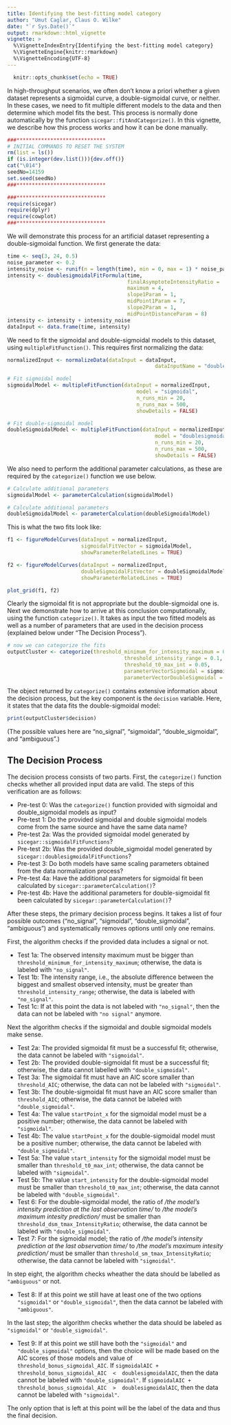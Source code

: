 ```yaml
---
title: Identifying the best-fitting model category 
author: "Umut Caglar, Claus O. Wilke"
date: "`r Sys.Date()`"
output: rmarkdown::html_vignette
vignette: >
  %\VignetteIndexEntry{Identifying the best-fitting model category}
  %\VignetteEngine{knitr::rmarkdown}
  %\VignetteEncoding{UTF-8}
---
```

  
```r
  knitr::opts_chunk$set(echo = TRUE)
```

In high-throughput scenarios, we often don't know a priori whether a given dataset represents a sigmoidal curve, a double-sigmoidal curve, or neither. In these cases, we need to fit multiple different models to the data and then determine which model fits the best. This process is normally done automatically by the function `sicegar::fitAndCategorize()`. In this vignette, we describe how this process works and how it can be done manually.

```r

###*****************************
# INITIAL COMMANDS TO RESET THE SYSTEM
rm(list = ls())
if (is.integer(dev.list())){dev.off()}
cat("\014")
seedNo=14159
set.seed(seedNo)
###*****************************

###*****************************
require(sicegar)
require(dplyr)
require(cowplot)
###*****************************
```

We will demonstrate this process for an artificial dataset representing a double-sigmoidal function. We first generate the data:

```r
time <- seq(3, 24, 0.5)
noise_parameter <- 0.2
intensity_noise <- runif(n = length(time), min = 0, max = 1) * noise_parameter
intensity <- doublesigmoidalFitFormula(time,
                                       finalAsymptoteIntensityRatio = .3,
                                       maximum = 4,
                                       slope1Param = 1,
                                       midPoint1Param = 7,
                                       slope2Param = 1,
                                       midPointDistanceParam = 8)
intensity <- intensity + intensity_noise
dataInput <- data.frame(time, intensity)
```

We need to fit the sigmoidal and double-sigmoidal models to this dataset, using `multipleFitFunction()`. This requires first normalizing the data:
```r
normalizedInput <- normalizeData(dataInput = dataInput, 
                                                dataInputName = "doubleSigmoidalSample")

# Fit sigmoidal model
sigmoidalModel <- multipleFitFunction(dataInput = normalizedInput,
                                          model = "sigmoidal",
                                          n_runs_min = 20,
                                          n_runs_max = 500,
                                          showDetails = FALSE)

# Fit double-sigmoidal model
doubleSigmoidalModel <- multipleFitFunction(dataInput = normalizedInput,
                                                model = "doublesigmoidal",
                                                n_runs_min = 20,
                                                n_runs_max = 500,
                                                showDetails = FALSE)
```

We also need to perform the additional parameter calculations, as these are required by the `categorize()` function we use below.

```r
# Calculate additional parameters
sigmoidalModel <- parameterCalculation(sigmoidalModel)

# Calculate additional parameters
doubleSigmoidalModel <- parameterCalculation(doubleSigmoidalModel)
```

This is what the two fits look like:
```r
f1 <- figureModelCurves(dataInput = normalizedInput,
                        sigmoidalFitVector = sigmoidalModel,
                        showParameterRelatedLines = TRUE)

f2 <- figureModelCurves(dataInput = normalizedInput,
                        doubleSigmoidalFitVector = doubleSigmoidalModel,
                        showParameterRelatedLines = TRUE)

plot_grid(f1, f2)
```

Clearly the sigmoidal fit is not appropriate but the double-sigmoidal one is. Next we demonstrate how to arrive at this conclusion computationally, using the function `categorize()`. It takes as input the two fitted models as well as a number of parameters that are used in the decision process (explained below under "The Decision Process").


```r
# now we can categorize the fits
outputCluster <- categorize(threshold_minimum_for_intensity_maximum = 0.3,
                                      threshold_intensity_range = 0.1,
                                      threshold_t0_max_int = 0.05,
                                      parameterVectorSigmoidal = sigmoidalModel,
                                      parameterVectorDoubleSigmoidal = doubleSigmoidalModel)
```

The object returned by `categorize()` contains extensive information about the decision process, but the key component is the `decision` variable. Here, it states that the data fits the double-sigmoidal model:
```r
print(outputCluster$decision)
```
(The possible values here are "no_signal", "sigmoidal", "double_sigmoidal", and "ambiguous".)

## The Decision Process

The decision process consists of two parts. First, the `categorize()` function checks whether all provided input data are valid. The steps of this verification are as follows:

* Pre-test 0: Was the `categorize()` function provided with sigmoidal and double_sigmoidal models as input?
* Pre-test 1: Do the provided sigmoidal and double sigmoidal models come from the same source and have the same data name?
* Pre-test 2a: Was the provided sigmoidal model generated by `sicegar::sigmoidalFitFunctions`?
* Pre-test 2b: Was the provided double_sigmoidal model generated by `sicegar::doublesigmoidalFitFunctions`?
* Pre-test 3: Do both models have same scaling parameters obtained from the data normalization process?
* Pre-test 4a: Have the additional parameters for sigmoidal fit been calculated by `sicegar::parameterCalculation()`?
* Pre-test 4b: Have the additional parameters for double-sigmoidal fit been calculated by `sicegar::parameterCalculation()`?

After these steps, the primary decision process begins. It takes a list of four possible outcomes ("no_signal", "sigmoidal", "double_sigmoidal", "ambiguous") and systematically removes options until only one remains.

First, the algorithm checks if the provided data includes a signal or not.

* Test 1a: The observed intensity maximum must be bigger than `threshold_minimum_for_intensity_maximum`; otherwise, the data is labeled with `"no_signal"`.
* Test 1b: The intensity range, i.e., the absolute difference between the biggest and smallest observed intensity, must be greater than `threshold_intensity_range`; otherwise, the data is labeled with `"no_signal"`.
* Test 1c: If at this point the data is not labeled with `"no_signal"`, then the data can not be labeled with `"no signal"` anymore.

Next the algorithm checks if the sigmoidal and double sigmoidal models make sense.

* Test 2a: The provided sigmoidal fit must be a successful fit; otherwise, the data cannot be labeled with `"sigmoidal"`.
* Test 2b: The provided double-sigmoidal fit must be a successful fit; otherwise, the data cannot labelled with `"double_sigmoidal"`.
* Test 3a: The sigmoidal fit must have an AIC score smaller than `threshold_AIC`; otherwise, the data can not be labeled with `"sigmoidal"`.
* Test 3b: The double-sigmoidal fit must have an AIC score smaller than `threshold_AIC`; otherwise, the data cannot be labeled with `"double_sigmoidal"`.
* Test 4a: The value `startPoint_x` for the sigmoidal model must be a positive number; otherwise, the data cannot be labeled with `"sigmoidal"`.
* Test 4b: The value `startPoint_x` for the double-sigmoidal model must be a positive number; otherwise, the data cannot be labeled with `"double_sigmoidal"`.
* Test 5a: The value `start_intensity` for the sigmoidal model must be smaller than `threshold_t0_max_int`; otherwise, the data cannot be labeled with `"sigmoidal"`.
* Test 5b: The value `start_intensity` for the double-sigmoidal model must be smaller than `threshold_t0_max_int`; otherwise, the data cannot be labeled with `"double_sigmoidal"`.
* Test 6: For the double-sigmoidal model, the ratio of _/the model's intensity prediction at the last observation time/_ to _/the model's maximum intesity prediction/_ must be smaller than `threshold_dsm_tmax_IntensityRatio`; otherwise, the data cannot be labeled with `"double_sigmoidal"`.
* Test 7: For the sigmoidal model; the ratio of _/the model's intensity prediction at the last observation time/_ to _/the model's maximum intesity prediction/_ must be smaller than `threshold_sm_tmax_IntensityRatio`; otherwise, the data cannot be labeled with `"sigmoidal"`.

In step eight, the algorithm checks wheather the data should be labelled as `"ambiguous"` or not.

* Test 8: If at this point we still have at least one of the two options `"sigmoidal"` or `"double_sigmoidal"`, then the data cannot be labeled with `"ambiguous"`.

In the last step; the algorithm checks whether the data should be labeled as `"sigmoidal"` or `"double_sigmoidal"`.

* Test 9: If at this point we still have both the `"sigmoidal"` and `"double_sigmoidal"` options, then the choice will be made based on the AIC scores of those models and value of `threshold_bonus_sigmoidal_AIC`. If `sigmoidalAIC + threshold_bonus_sigmoidal_AIC  <  doublesigmoidalAIC`, then the data cannot be labeled with `"double_sigmoidal"`. If `sigmoidalAIC + threshold_bonus_sigmoidal_AIC  >  doublesigmoidalAIC`, then the data cannot be labeled with `"sigmoidal"`.

The only option that is left at this point will be the label of the data and thus the final decision.



